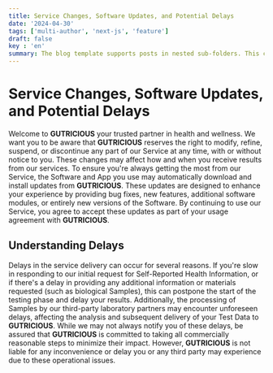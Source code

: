 ```yaml
---
title: Service Changes, Software Updates, and Potential Delays  
date: '2024-04-30'
tags: ['multi-author', 'next-js', 'feature']
draft: false
key : 'en'
summary: The blog template supports posts in nested sub-folders. This can be used to group posts of similar content e.g. a multi-part course.
---
```


# Service Changes, Software Updates, and Potential Delays

Welcome to **GUTRICIOUS** your trusted partner in health and wellness. We want you to be aware that **GUTRICIOUS** reserves the right to modify, refine, suspend, or discontinue any part of our Service at any time, with or without notice to you. These changes may affect how and when you receive results from our services. To ensure you're always getting the most from our Service, the Software and App you use may automatically download and install updates from **GUTRICIOUS**. These updates are designed to enhance your experience by providing bug fixes, new features, additional software modules, or entirely new versions of the Software. By continuing to use our Service, you agree to accept these updates as part of your usage agreement with **GUTRICIOUS**.

## Understanding Delays

Delays in the service delivery can occur for several reasons. If you're slow in responding to our initial request for Self-Reported Health Information, or if there's a delay in providing any additional information or materials requested (such as biological Samples), this can postpone the start of the testing phase and delay your results. Additionally, the processing of Samples by our third-party laboratory partners may encounter unforeseen delays, affecting the analysis and subsequent delivery of your Test Data to **GUTRICIOUS**. While we may not always notify you of these delays, be assured that **GUTRICIOUS** is committed to taking all commercially reasonable steps to minimize their impact. However, **GUTRICIOUS** is not liable for any inconvenience or delay you or any third party may experience due to these operational issues.